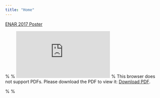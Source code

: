 ```yaml
---
title: "Home"
---
```

<div id="pdf">
  <object width="1000" height="500" type="application/pdf" data="http://jacquelyneneal.github.io/figs/Poster_ENAR2017.pdf" id="pdf_content">
  <a href="http://jacquelyneneal.github.io/figs/Poster_ENAR2017.pdf">ENAR 2017 Poster</a>
  </object>
</div>


%<object data="http://jacquelyneneal.github.io/figs/Poster_ENAR2017.pdf" type="application/pdf" width="700px" height="700px">
%    <embed src="http://jacquelyneneal.github.io/figs/Poster_ENAR2017.pdf">
%        This browser does not support PDFs. Please download the PDF to view it: <a href="http://jacquelyneneal.github.io/figs/Poster_ENAR2017.pdf">Download PDF</a>.</p>
%    </embed>
%</object>